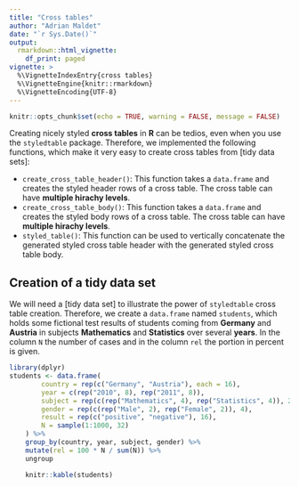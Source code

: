 ```yaml
---
title: "Cross tables"
author: "Adrian Maldet"
date: "`r Sys.Date()`"
output: 
  rmarkdown::html_vignette:
    df_print: paged
vignette: >
  %\VignetteIndexEntry{cross tables}
  %\VignetteEngine{knitr::rmarkdown}
  %\VignetteEncoding{UTF-8}
---
```


```r
knitr::opts_chunk$set(echo = TRUE, warning = FALSE, message = FALSE)
```

Creating nicely styled **cross tables** in **R** can be tedios, even when you
use the `styledtable` package. Therefore, we implemented the following functions,
which make it very easy to create cross tables from [tidy data sets]:

-   `create_cross_table_header()`: 
    This function takes a `data.frame` and creates the styled header rows of a
    cross table. The cross table can have **multiple hirachy levels**.
-   `create_cross_table_body()`: 
    This function takes a `data.frame` and creates the styled body rows of a
    cross table. The cross table can have **multiple hirachy levels**.
-   `styled_table()`: 
    This function can be used to vertically concatenate the generated styled cross table header 
    with the generated styled cross table body.
  
## Creation of a tidy data set
We will need a [tidy data set] to illustrate the power of `styledtable` cross table creation.
Therefore, we create a `data.frame` named `students`, which holds some fictional test results
of students coming from **Germany** and **Austria** in subjects **Mathematics** and **Statistics** over several **years**. 
In the column `N` the number of cases and in the column `rel` the portion in percent is given.

```r
library(dplyr)
students <- data.frame(
        country = rep(c("Germany", "Austria"), each = 16),
        year = c(rep("2010", 8), rep("2011", 8)),
        subject = rep(c(rep("Mathematics", 4), rep("Statistics", 4)), 2),
        gender = rep(c(rep("Male", 2), rep("Female", 2)), 4),
        result = rep(c("positive", "negative"), 16),
        N = sample(1:1000, 32)
    ) %>%
    group_by(country, year, subject, gender) %>%
    mutate(rel = 100 * N / sum(N)) %>%
    ungroup
```
```r
    knitr::kable(students)
```



[tidy data]: https://cran.r-project.org/web/packages/tidyr/vignettes/tidy-data.html
